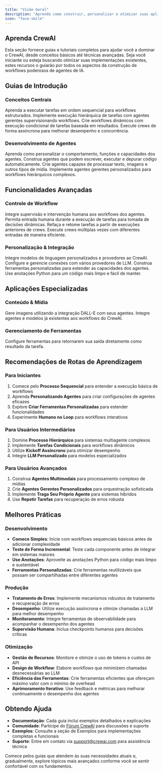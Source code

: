 ```yaml
---
title: "Visão Geral"
description: "Aprenda como construir, personalizar e otimizar suas aplicações CrewAI com guias e tutoriais completos"
icon: "face-smile"
---
```


## Aprenda CrewAI

Esta seção fornece guias e tutoriais completos para ajudar você a dominar o CrewAI, desde conceitos básicos até técnicas avançadas. Seja você iniciante ou esteja buscando otimizar suas implementações existentes, estes recursos o guiarão por todos os aspectos da construção de workflows poderosos de agentes de IA.

## Guias de Introdução

### Conceitos Centrais
<CardGroup cols={2}>
  <Card title="Processo Sequencial" icon="list-ol" href="/pt-BR/learn/sequential-process">
    Aprenda a executar tarefas em ordem sequencial para workflows estruturados.
  </Card>

  <Card title="Processo Hierárquico" icon="sitemap" href="/pt-BR/learn/hierarchical-process">
    Implemente execução hierárquica de tarefas com agentes gerentes supervisionando workflows.
  </Card>

  <Card title="Tarefas Condicionais" icon="code-branch" href="/pt-BR/learn/conditional-tasks">
    Crie workflows dinâmicos com execução condicional de tarefas baseada em resultados.
  </Card>

  <Card title="Kickoff Assíncrono" icon="bolt" href="/pt-BR/learn/kickoff-async">
    Execute crews de forma assíncrona para melhorar desempenho e concorrência.
  </Card>
</CardGroup>

### Desenvolvimento de Agentes
<CardGroup cols={2}>
  <Card title="Personalizando Agentes" icon="user-gear" href="/pt-BR/learn/customizing-agents">
    Aprenda como personalizar o comportamento, funções e capacidades dos agentes.
  </Card>

  <Card title="Codificando Agentes" icon="code" href="/pt-BR/learn/coding-agents">
    Construa agentes que podem escrever, executar e depurar código automaticamente.
  </Card>

  <Card title="Agentes Multimodais" icon="images" href="/pt-BR/learn/multimodal-agents">
    Crie agentes capazes de processar texto, imagens e outros tipos de mídia.
  </Card>

  <Card title="Agente Gerente Personalizado" icon="user-tie" href="/pt-BR/learn/custom-manager-agent">
    Implemente agentes gerentes personalizados para workflows hierárquicos complexos.
  </Card>
</CardGroup>

## Funcionalidades Avançadas

### Controle de Workflow
<CardGroup cols={2}>
  <Card title="Humano no Loop" icon="user-check" href="/pt-BR/learn/human-in-the-loop">
    Integre supervisão e intervenção humana aos workflows dos agentes.
  </Card>

  <Card title="Entrada Humana na Execução" icon="hand-paper" href="/pt-BR/learn/human-input-on-execution">
    Permita entrada humana durante a execução de tarefas para tomada de decisões dinâmicas.
  </Card>

  <Card title="Repetir Tarefas" icon="rotate-left" href="/pt-BR/learn/replay-tasks-from-latest-crew-kickoff">
    Refaça e retome tarefas a partir de execuções anteriores de crews.
  </Card>

  <Card title="Kickoff para Cada" icon="repeat" href="/pt-BR/learn/kickoff-for-each">
    Execute crews múltiplas vezes com diferentes entradas de maneira eficiente.
  </Card>
</CardGroup>

### Personalização & Integração
<CardGroup cols={2}>
  <Card title="LLM Personalizado" icon="brain" href="/pt-BR/learn/custom-llm">
    Integre modelos de linguagem personalizados e provedores ao CrewAI.
  </Card>

  <Card title="Conexões LLM" icon="link" href="/pt-BR/learn/llm-connections">
    Configure e gerencie conexões com vários provedores de LLM.
  </Card>

  <Card title="Criar Ferramentas Personalizadas" icon="wrench" href="/pt-BR/learn/create-custom-tools">
    Construa ferramentas personalizadas para estender as capacidades dos agentes.
  </Card>

  <Card title="Usando Anotações" icon="at" href="/pt-BR/learn/using-annotations">
    Use anotações Python para um código mais limpo e fácil de manter.
  </Card>
</CardGroup>

## Aplicações Especializadas

### Conteúdo & Mídia
<CardGroup cols={2}>
  <Card title="Geração de Imagens DALL-E" icon="image" href="/pt-BR/learn/dalle-image-generation">
    Gere imagens utilizando a integração DALL-E com seus agentes.
  </Card>

  <Card title="Traga Seu Próprio Agente" icon="user-plus" href="/pt-BR/learn/bring-your-own-agent">
    Integre agentes e modelos já existentes aos workflows do CrewAI.
  </Card>
</CardGroup>

### Gerenciamento de Ferramentas
<CardGroup cols={2}>
  <Card title="Forçar Saída da Ferramenta como Resultado" icon="hammer" href="/pt-BR/learn/force-tool-output-as-result">
    Configure ferramentas para retornarem sua saída diretamente como resultado da tarefa.
  </Card>
</CardGroup>

## Recomendações de Rotas de Aprendizagem

### Para Iniciantes
1. Comece pelo **Processo Sequencial** para entender a execução básica de workflows
2. Aprenda **Personalizando Agentes** para criar configurações de agentes eficazes
3. Explore **Criar Ferramentas Personalizadas** para estender funcionalidades
4. Experimente **Humano no Loop** para workflows interativos

### Para Usuários Intermediários
1. Domine **Processo Hierárquico** para sistemas multiagente complexos
2. Implemente **Tarefas Condicionais** para workflows dinâmicos
3. Utilize **Kickoff Assíncrono** para otimizar desempenho
4. Integre **LLM Personalizado** para modelos especializados

### Para Usuários Avançados
1. Construa **Agentes Multimodais** para processamento complexo de mídias
2. Crie **Agentes Gerentes Personalizados** para orquestração sofisticada
3. Implemente **Traga Seu Próprio Agente** para sistemas híbridos
4. Use **Repetir Tarefas** para recuperação de erros robusta

## Melhores Práticas

### Desenvolvimento
- **Comece Simples**: Inicie com workflows sequenciais básicos antes de adicionar complexidade
- **Teste de Forma Incremental**: Teste cada componente antes de integrar em sistemas maiores
- **Use Anotações**: Aproveite as anotações Python para código mais limpo e sustentável
- **Ferramentas Personalizadas**: Crie ferramentas reutilizáveis que possam ser compartilhadas entre diferentes agentes

### Produção
- **Tratamento de Erros**: Implemente mecanismos robustos de tratamento e recuperação de erros
- **Desempenho**: Utilize execução assíncrona e otimize chamadas a LLM para melhor desempenho
- **Monitoramento**: Integre ferramentas de observabilidade para acompanhar o desempenho dos agentes
- **Supervisão Humana**: Inclua checkpoints humanos para decisões críticas

### Otimização
- **Gestão de Recursos**: Monitore e otimize o uso de tokens e custos de API
- **Design de Workflow**: Elabore workflows que minimizem chamadas desnecessárias ao LLM
- **Eficiência das Ferramentas**: Crie ferramentas eficientes que ofereçam máximo valor com o mínimo de overhead
- **Aprimoramento Iterativo**: Use feedback e métricas para melhorar continuamente o desempenho dos agentes

## Obtendo Ajuda

- **Documentação**: Cada guia inclui exemplos detalhados e explicações
- **Comunidade**: Participe do [Fórum CrewAI](https://community.crewai.com) para discussões e suporte
- **Exemplos**: Consulte a seção de Exemplos para implementações completas e funcionais
- **Suporte**: Entre em contato via [support@crewai.com](mailto:support@crewai.com) para assistência técnica

Comece pelos guias que atendem às suas necessidades atuais e, gradualmente, explore tópicos mais avançados conforme você se sentir confortável com os fundamentos.
